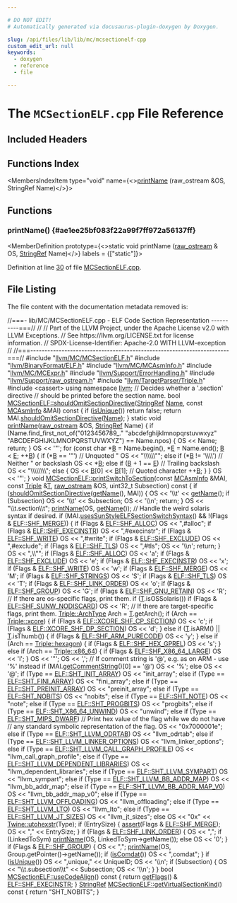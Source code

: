 ```yaml
---

# DO NOT EDIT!
# Automatically generated via docusaurus-plugin-doxygen by Doxygen.

slug: /api/files/lib/lib/mc/mcsectionelf-cpp
custom_edit_url: null
keywords:
  - doxygen
  - reference
  - file

---
```





# The `MCSectionELF.cpp` File Reference

<DoxygenPage pluginConfig={pluginConfig}>



## Included Headers

<IncludesList>
<IncludesListItem
  filePath="llvm/MC/MCSectionELF.h"
  permalink="/docs/api/files/include/include/llvm/include/llvm/mc/mcsectionelf-h"
  isLocal="true" />
<IncludesListItem
  filePath="llvm/BinaryFormat/ELF.h"
  permalink="/docs/api/files/include/include/llvm/include/llvm/binaryformat/elf-h"
  isLocal="true" />
<IncludesListItem
  filePath="llvm/MC/MCAsmInfo.h"
  permalink="/docs/api/files/include/include/llvm/include/llvm/mc/mcasminfo-h"
  isLocal="true" />
<IncludesListItem
  filePath="llvm/MC/MCExpr.h"
  permalink="/docs/api/files/include/include/llvm/include/llvm/mc/mcexpr-h"
  isLocal="true" />
<IncludesListItem
  filePath="llvm/Support/ErrorHandling.h"
  permalink="/docs/api/files/include/include/llvm/include/llvm/support/errorhandling-h"
  isLocal="true" />
<IncludesListItem
  filePath="llvm/Support/raw_ostream.h"
  permalink="/docs/api/files/include/include/llvm/include/llvm/support/raw-ostream-h"
  isLocal="true" />
<IncludesListItem
  filePath="llvm/TargetParser/Triple.h"
  permalink="/docs/api/files/include/include/llvm/include/llvm/targetparser/triple-h"
  isLocal="true" />
<IncludesListItem
  filePath="cassert"
  permalink=""
  isLocal="false" />
</IncludesList>

## Functions Index

<MembersIndex>

<MembersIndexItem
  type="void"
  name={<><a href="#ae1ee25bf083f22a99f7ff972a56137ff">printName</a> (raw&#95;ostream &amp;OS, StringRef Name)</>}>
</MembersIndexItem>

</MembersIndex>


<SectionDefinition>

## Functions

### printName() {#ae1ee25bf083f22a99f7ff972a56137ff}

<MemberDefinition
  prototype={<>static void printName (<a href="/docs/api/classes/llvm/raw-ostream">raw&#95;ostream</a> &amp; OS, <a href="/docs/api/classes/llvm/stringref">StringRef</a> Name)</>}
  labels = {["static"]}>

Definition at line <a href="#l00030">30</a> of file <a href="/docs/api/files/lib/lib/mc/mcsectionelf-cpp">MCSectionELF.cpp</a>.
</MemberDefinition>

</SectionDefinition>

## File Listing

The file content with the documentation metadata removed is:

<ProgramListing>

<Link id="l00001" /><CodeLine lineNumber="1"><Highlight kind="comment">//===- lib/MC/MCSectionELF.cpp - ELF Code Section Representation ----------===//</Highlight><Highlight kind="normal"></Highlight></CodeLine>
<Link id="l00002" /><CodeLine lineNumber="2"><Highlight kind="normal"></Highlight><Highlight kind="comment">//</Highlight><Highlight kind="normal"></Highlight></CodeLine>
<Link id="l00003" /><CodeLine lineNumber="3"><Highlight kind="normal"></Highlight><Highlight kind="comment">// Part of the LLVM Project, under the Apache License v2.0 with LLVM Exceptions.</Highlight><Highlight kind="normal"></Highlight></CodeLine>
<Link id="l00004" /><CodeLine lineNumber="4"><Highlight kind="normal"></Highlight><Highlight kind="comment">// See https://llvm.org/LICENSE.txt for license information.</Highlight><Highlight kind="normal"></Highlight></CodeLine>
<Link id="l00005" /><CodeLine lineNumber="5"><Highlight kind="normal"></Highlight><Highlight kind="comment">// SPDX-License-Identifier: Apache-2.0 WITH LLVM-exception</Highlight><Highlight kind="normal"></Highlight></CodeLine>
<Link id="l00006" /><CodeLine lineNumber="6"><Highlight kind="normal"></Highlight><Highlight kind="comment">//</Highlight><Highlight kind="normal"></Highlight></CodeLine>
<Link id="l00007" /><CodeLine lineNumber="7"><Highlight kind="normal"></Highlight><Highlight kind="comment">//===----------------------------------------------------------------------===//</Highlight><Highlight kind="normal"></Highlight></CodeLine>
<Link id="l00008" /><CodeLine lineNumber="8"><Highlight kind="normal"></Highlight></CodeLine>
<Link id="l00009" /><CodeLine lineNumber="9"><Highlight kind="normal"></Highlight><Highlight kind="preprocessor">#include &quot;<a href="/docs/api/files/include/include/llvm/include/llvm/mc/mcsectionelf-h">llvm/MC/MCSectionELF.h</a>&quot;</Highlight><Highlight kind="normal"></Highlight></CodeLine>
<Link id="l00010" /><CodeLine lineNumber="10"><Highlight kind="normal"></Highlight><Highlight kind="preprocessor">#include &quot;<a href="/docs/api/files/include/include/llvm/include/llvm/binaryformat/elf-h">llvm/BinaryFormat/ELF.h</a>&quot;</Highlight><Highlight kind="normal"></Highlight></CodeLine>
<Link id="l00011" /><CodeLine lineNumber="11"><Highlight kind="normal"></Highlight><Highlight kind="preprocessor">#include &quot;<a href="/docs/api/files/include/include/llvm/include/llvm/mc/mcasminfo-h">llvm/MC/MCAsmInfo.h</a>&quot;</Highlight><Highlight kind="normal"></Highlight></CodeLine>
<Link id="l00012" /><CodeLine lineNumber="12"><Highlight kind="normal"></Highlight><Highlight kind="preprocessor">#include &quot;<a href="/docs/api/files/include/include/llvm/include/llvm/mc/mcexpr-h">llvm/MC/MCExpr.h</a>&quot;</Highlight><Highlight kind="normal"></Highlight></CodeLine>
<Link id="l00013" /><CodeLine lineNumber="13"><Highlight kind="normal"></Highlight><Highlight kind="preprocessor">#include &quot;<a href="/docs/api/files/include/include/llvm/include/llvm/support/errorhandling-h">llvm/Support/ErrorHandling.h</a>&quot;</Highlight><Highlight kind="normal"></Highlight></CodeLine>
<Link id="l00014" /><CodeLine lineNumber="14"><Highlight kind="normal"></Highlight><Highlight kind="preprocessor">#include &quot;<a href="/docs/api/files/include/include/llvm/include/llvm/support/raw-ostream-h">llvm/Support/raw&#95;ostream.h</a>&quot;</Highlight><Highlight kind="normal"></Highlight></CodeLine>
<Link id="l00015" /><CodeLine lineNumber="15"><Highlight kind="normal"></Highlight><Highlight kind="preprocessor">#include &quot;<a href="/docs/api/files/include/include/llvm/include/llvm/targetparser/triple-h">llvm/TargetParser/Triple.h</a>&quot;</Highlight><Highlight kind="normal"></Highlight></CodeLine>
<Link id="l00016" /><CodeLine lineNumber="16"><Highlight kind="normal"></Highlight><Highlight kind="preprocessor">#include &lt;cassert&gt;</Highlight><Highlight kind="normal"></Highlight></CodeLine>
<Link id="l00017" /><CodeLine lineNumber="17"><Highlight kind="normal"></Highlight></CodeLine>
<Link id="l00018" /><CodeLine lineNumber="18"><Highlight kind="normal"></Highlight><Highlight kind="keyword">using namespace </Highlight><Highlight kind="normal"><a href="/docs/api/namespaces/llvm">llvm</a>;</Highlight></CodeLine>
<Link id="l00019" /><CodeLine lineNumber="19"><Highlight kind="normal"></Highlight></CodeLine>
<Link id="l00020" /><CodeLine lineNumber="20"><Highlight kind="normal"></Highlight><Highlight kind="comment">// Decides whether a &#39;.section&#39; directive</Highlight><Highlight kind="normal"></Highlight></CodeLine>
<Link id="l00021" /><CodeLine lineNumber="21"><Highlight kind="normal"></Highlight><Highlight kind="comment">// should be printed before the section name.</Highlight><Highlight kind="normal"></Highlight></CodeLine>
<Link id="l00022" /><CodeLine lineNumber="22" lineLink="/docs/api/classes/llvm/mcsectionelf/#a9e5a8a215bc7442846547c057b29842d"><Highlight kind="normal"></Highlight><Highlight kind="keywordtype">bool</Highlight><Highlight kind="normal"> <a href="/docs/api/classes/llvm/mcsectionelf/#a9e5a8a215bc7442846547c057b29842d">MCSectionELF::shouldOmitSectionDirective</a>(<a href="/docs/api/classes/llvm/stringref">StringRef</a> <a href="/docs/api/classes/llvm/mcsection/#a93cf15fffef6e58ff9e85810de335dfe">Name</a>,</Highlight></CodeLine>
<Link id="l00023" /><CodeLine lineNumber="23"><Highlight kind="normal">                                              </Highlight><Highlight kind="keyword">const</Highlight><Highlight kind="normal"> <a href="/docs/api/classes/llvm/mcasminfo">MCAsmInfo</a> &amp;MAI)</Highlight><Highlight kind="keyword"> const </Highlight><Highlight kind="normal">&#123;</Highlight></CodeLine>
<Link id="l00024" /><CodeLine lineNumber="24"><Highlight kind="normal">  </Highlight><Highlight kind="keywordflow">if</Highlight><Highlight kind="normal"> (<a href="/docs/api/classes/llvm/mcsectionelf/#aaf9d85a7591f8b80f0f5e00470504d5c">isUnique</a>())</Highlight></CodeLine>
<Link id="l00025" /><CodeLine lineNumber="25"><Highlight kind="normal">    </Highlight><Highlight kind="keywordflow">return</Highlight><Highlight kind="normal"> </Highlight><Highlight kind="keyword">false</Highlight><Highlight kind="normal">;</Highlight></CodeLine>
<Link id="l00026" /><CodeLine lineNumber="26"><Highlight kind="normal"></Highlight></CodeLine>
<Link id="l00027" /><CodeLine lineNumber="27"><Highlight kind="normal">  </Highlight><Highlight kind="keywordflow">return</Highlight><Highlight kind="normal"> MAI.<a href="/docs/api/classes/llvm/mcasminfo/#aac7daa6624215575aaf2642545bfd9bf">shouldOmitSectionDirective</a>(<a href="/docs/api/classes/llvm/mcsection/#a93cf15fffef6e58ff9e85810de335dfe">Name</a>);</Highlight></CodeLine>
<Link id="l00028" /><CodeLine lineNumber="28"><Highlight kind="normal">&#125;</Highlight></CodeLine>
<Link id="l00029" /><CodeLine lineNumber="29"><Highlight kind="normal"></Highlight></CodeLine>
<Link id="l00030" /><CodeLine lineNumber="30" lineLink="#ae1ee25bf083f22a99f7ff972a56137ff"><Highlight kind="normal"></Highlight><Highlight kind="keyword">static</Highlight><Highlight kind="normal"> </Highlight><Highlight kind="keywordtype">void</Highlight><Highlight kind="normal"> <a href="#ae1ee25bf083f22a99f7ff972a56137ff">printName</a>(<a href="/docs/api/classes/llvm/raw-ostream">raw&#95;ostream</a> &amp;OS, <a href="/docs/api/classes/llvm/stringref">StringRef</a> Name) &#123;</Highlight></CodeLine>
<Link id="l00031" /><CodeLine lineNumber="31"><Highlight kind="normal">  </Highlight><Highlight kind="keywordflow">if</Highlight><Highlight kind="normal"> (Name.find&#95;first&#95;not&#95;of(</Highlight><Highlight kind="stringliteral">&quot;0123456789&#95;.&quot;</Highlight><Highlight kind="normal"></Highlight></CodeLine>
<Link id="l00032" /><CodeLine lineNumber="32"><Highlight kind="normal">                             </Highlight><Highlight kind="stringliteral">&quot;abcdefghijklmnopqrstuvwxyz&quot;</Highlight><Highlight kind="normal"></Highlight></CodeLine>
<Link id="l00033" /><CodeLine lineNumber="33"><Highlight kind="normal">                             </Highlight><Highlight kind="stringliteral">&quot;ABCDEFGHIJKLMNOPQRSTUVWXYZ&quot;</Highlight><Highlight kind="normal">) == Name.npos) &#123;</Highlight></CodeLine>
<Link id="l00034" /><CodeLine lineNumber="34"><Highlight kind="normal">    OS &lt;&lt; Name;</Highlight></CodeLine>
<Link id="l00035" /><CodeLine lineNumber="35"><Highlight kind="normal">    </Highlight><Highlight kind="keywordflow">return</Highlight><Highlight kind="normal">;</Highlight></CodeLine>
<Link id="l00036" /><CodeLine lineNumber="36"><Highlight kind="normal">  &#125;</Highlight></CodeLine>
<Link id="l00037" /><CodeLine lineNumber="37"><Highlight kind="normal">  OS &lt;&lt; </Highlight><Highlight kind="charliteral">&#39;&quot;&#39;</Highlight><Highlight kind="normal">;</Highlight></CodeLine>
<Link id="l00038" /><CodeLine lineNumber="38"><Highlight kind="normal">  </Highlight><Highlight kind="keywordflow">for</Highlight><Highlight kind="normal"> (</Highlight><Highlight kind="keyword">const</Highlight><Highlight kind="normal"> </Highlight><Highlight kind="keywordtype">char</Highlight><Highlight kind="normal"> &#42;<a href="/docs/api/files/lib/lib/ir/builtingcs-cpp/#ae76959fe811ba090de4cba69ac00f1da">B</a> = Name.begin(), &#42;<a href="/docs/api/files/lib/lib/ir/builtingcs-cpp/#abb2b3a60ccc38a28239e19a1646e0c8a">E</a> = Name.end(); <a href="/docs/api/files/lib/lib/ir/builtingcs-cpp/#ae76959fe811ba090de4cba69ac00f1da">B</a> &lt; <a href="/docs/api/files/lib/lib/ir/builtingcs-cpp/#abb2b3a60ccc38a28239e19a1646e0c8a">E</a>; ++<a href="/docs/api/files/lib/lib/ir/builtingcs-cpp/#ae76959fe811ba090de4cba69ac00f1da">B</a>) &#123;</Highlight></CodeLine>
<Link id="l00039" /><CodeLine lineNumber="39"><Highlight kind="normal">    </Highlight><Highlight kind="keywordflow">if</Highlight><Highlight kind="normal"> (&#42;<a href="/docs/api/files/lib/lib/ir/builtingcs-cpp/#ae76959fe811ba090de4cba69ac00f1da">B</a> == </Highlight><Highlight kind="charliteral">&#39;&quot;&#39;</Highlight><Highlight kind="normal">) </Highlight><Highlight kind="comment">// Unquoted &quot;</Highlight><Highlight kind="normal"></Highlight></CodeLine>
<Link id="l00040" /><CodeLine lineNumber="40"><Highlight kind="normal">      OS &lt;&lt; </Highlight><Highlight kind="stringliteral">&quot;\\\\\\&quot;&quot;</Highlight><Highlight kind="normal">;</Highlight></CodeLine>
<Link id="l00041" /><CodeLine lineNumber="41"><Highlight kind="normal">    </Highlight><Highlight kind="keywordflow">else</Highlight><Highlight kind="normal"> </Highlight><Highlight kind="keywordflow">if</Highlight><Highlight kind="normal"> (&#42;<a href="/docs/api/files/lib/lib/ir/builtingcs-cpp/#ae76959fe811ba090de4cba69ac00f1da">B</a> != </Highlight><Highlight kind="charliteral">&#39;\\\\&#39;</Highlight><Highlight kind="normal">) </Highlight><Highlight kind="comment">// Neither &quot; or backslash</Highlight><Highlight kind="normal"></Highlight></CodeLine>
<Link id="l00042" /><CodeLine lineNumber="42"><Highlight kind="normal">      OS &lt;&lt; &#42;<a href="/docs/api/files/lib/lib/ir/builtingcs-cpp/#ae76959fe811ba090de4cba69ac00f1da">B</a>;</Highlight></CodeLine>
<Link id="l00043" /><CodeLine lineNumber="43"><Highlight kind="normal">    </Highlight><Highlight kind="keywordflow">else</Highlight><Highlight kind="normal"> </Highlight><Highlight kind="keywordflow">if</Highlight><Highlight kind="normal"> (<a href="/docs/api/files/lib/lib/ir/builtingcs-cpp/#ae76959fe811ba090de4cba69ac00f1da">B</a> + 1 == <a href="/docs/api/files/lib/lib/ir/builtingcs-cpp/#abb2b3a60ccc38a28239e19a1646e0c8a">E</a>) </Highlight><Highlight kind="comment">// Trailing backslash</Highlight><Highlight kind="normal"></Highlight></CodeLine>
<Link id="l00044" /><CodeLine lineNumber="44"><Highlight kind="normal">      OS &lt;&lt; </Highlight><Highlight kind="stringliteral">&quot;\\\\\\\\&quot;</Highlight><Highlight kind="normal">;</Highlight></CodeLine>
<Link id="l00045" /><CodeLine lineNumber="45"><Highlight kind="normal">    </Highlight><Highlight kind="keywordflow">else</Highlight><Highlight kind="normal"> &#123;</Highlight></CodeLine>
<Link id="l00046" /><CodeLine lineNumber="46"><Highlight kind="normal">      OS &lt;&lt; <a href="/docs/api/files/lib/lib/ir/builtingcs-cpp/#ae76959fe811ba090de4cba69ac00f1da">B</a>&#91;0&#93; &lt;&lt; <a href="/docs/api/files/lib/lib/ir/builtingcs-cpp/#ae76959fe811ba090de4cba69ac00f1da">B</a>&#91;1&#93;; </Highlight><Highlight kind="comment">// Quoted character</Highlight><Highlight kind="normal"></Highlight></CodeLine>
<Link id="l00047" /><CodeLine lineNumber="47"><Highlight kind="normal">      ++<a href="/docs/api/files/lib/lib/ir/builtingcs-cpp/#ae76959fe811ba090de4cba69ac00f1da">B</a>;</Highlight></CodeLine>
<Link id="l00048" /><CodeLine lineNumber="48"><Highlight kind="normal">    &#125;</Highlight></CodeLine>
<Link id="l00049" /><CodeLine lineNumber="49"><Highlight kind="normal">  &#125;</Highlight></CodeLine>
<Link id="l00050" /><CodeLine lineNumber="50"><Highlight kind="normal">  OS &lt;&lt; </Highlight><Highlight kind="charliteral">&#39;&quot;&#39;</Highlight><Highlight kind="normal">;</Highlight></CodeLine>
<Link id="l00051" /><CodeLine lineNumber="51"><Highlight kind="normal">&#125;</Highlight></CodeLine>
<Link id="l00052" /><CodeLine lineNumber="52"><Highlight kind="normal"></Highlight></CodeLine>
<Link id="l00053" /><CodeLine lineNumber="53" lineLink="/docs/api/classes/llvm/mcsectionelf/#a23f075e7a28f48f0f37a416bda54c16a"><Highlight kind="normal"></Highlight><Highlight kind="keywordtype">void</Highlight><Highlight kind="normal"> <a href="/docs/api/classes/llvm/mcsectionelf/#a23f075e7a28f48f0f37a416bda54c16a">MCSectionELF::printSwitchToSection</a>(</Highlight><Highlight kind="keyword">const</Highlight><Highlight kind="normal"> <a href="/docs/api/classes/llvm/mcasminfo">MCAsmInfo</a> &amp;MAI, </Highlight><Highlight kind="keyword">const</Highlight><Highlight kind="normal"> <a href="/docs/api/classes/llvm/triple">Triple</a> &amp;<a href="/docs/api/files/lib/lib/target/lib/target/mips/mips16isellowering-cpp/#a0acb682b8260ab1c60b918599864e2e5">T</a>,</Highlight></CodeLine>
<Link id="l00054" /><CodeLine lineNumber="54"><Highlight kind="normal">                                        <a href="/docs/api/classes/llvm/raw-ostream">raw&#95;ostream</a> &amp;OS,</Highlight></CodeLine>
<Link id="l00055" /><CodeLine lineNumber="55"><Highlight kind="normal">                                        uint32&#95;t Subsection)</Highlight><Highlight kind="keyword"> const </Highlight><Highlight kind="normal">&#123;</Highlight></CodeLine>
<Link id="l00056" /><CodeLine lineNumber="56"><Highlight kind="normal">  </Highlight><Highlight kind="keywordflow">if</Highlight><Highlight kind="normal"> (<a href="/docs/api/classes/llvm/mcsectionelf/#a9e5a8a215bc7442846547c057b29842d">shouldOmitSectionDirective</a>(<a href="/docs/api/classes/llvm/mcsection/#aac4366cca0c8d3cd472a02a71f4aa34c">getName</a>(), MAI)) &#123;</Highlight></CodeLine>
<Link id="l00057" /><CodeLine lineNumber="57"><Highlight kind="normal">    OS &lt;&lt; </Highlight><Highlight kind="charliteral">&#39;\\t&#39;</Highlight><Highlight kind="normal"> &lt;&lt; <a href="/docs/api/classes/llvm/mcsection/#aac4366cca0c8d3cd472a02a71f4aa34c">getName</a>();</Highlight></CodeLine>
<Link id="l00058" /><CodeLine lineNumber="58"><Highlight kind="normal">    </Highlight><Highlight kind="keywordflow">if</Highlight><Highlight kind="normal"> (Subsection)</Highlight></CodeLine>
<Link id="l00059" /><CodeLine lineNumber="59"><Highlight kind="normal">      OS &lt;&lt; </Highlight><Highlight kind="charliteral">&#39;\\t&#39;</Highlight><Highlight kind="normal"> &lt;&lt; Subsection;</Highlight></CodeLine>
<Link id="l00060" /><CodeLine lineNumber="60"><Highlight kind="normal">    OS &lt;&lt; </Highlight><Highlight kind="charliteral">&#39;\\n&#39;</Highlight><Highlight kind="normal">;</Highlight></CodeLine>
<Link id="l00061" /><CodeLine lineNumber="61"><Highlight kind="normal">    </Highlight><Highlight kind="keywordflow">return</Highlight><Highlight kind="normal">;</Highlight></CodeLine>
<Link id="l00062" /><CodeLine lineNumber="62"><Highlight kind="normal">  &#125;</Highlight></CodeLine>
<Link id="l00063" /><CodeLine lineNumber="63"><Highlight kind="normal"></Highlight></CodeLine>
<Link id="l00064" /><CodeLine lineNumber="64"><Highlight kind="normal">  OS &lt;&lt; </Highlight><Highlight kind="stringliteral">&quot;\\t.section\\t&quot;</Highlight><Highlight kind="normal">;</Highlight></CodeLine>
<Link id="l00065" /><CodeLine lineNumber="65"><Highlight kind="normal">  <a href="#ae1ee25bf083f22a99f7ff972a56137ff">printName</a>(OS, <a href="/docs/api/classes/llvm/mcsection/#aac4366cca0c8d3cd472a02a71f4aa34c">getName</a>());</Highlight></CodeLine>
<Link id="l00066" /><CodeLine lineNumber="66"><Highlight kind="normal"></Highlight></CodeLine>
<Link id="l00067" /><CodeLine lineNumber="67"><Highlight kind="normal">  </Highlight><Highlight kind="comment">// Handle the weird solaris syntax if desired.</Highlight><Highlight kind="normal"></Highlight></CodeLine>
<Link id="l00068" /><CodeLine lineNumber="68"><Highlight kind="normal">  </Highlight><Highlight kind="keywordflow">if</Highlight><Highlight kind="normal"> (MAI.<a href="/docs/api/classes/llvm/mcasminfo/#a2847699482477997f722690a95cf8358">usesSunStyleELFSectionSwitchSyntax</a>() &amp;&amp;</Highlight></CodeLine>
<Link id="l00069" /><CodeLine lineNumber="69"><Highlight kind="normal">      !(Flags &amp; <a href="/docs/api/namespaces/llvm/elf/#a5def04786ab543821414e3d5f609e015a0e54850eb2f8e74ae549f6dd70926723">ELF::SHF&#95;MERGE</a>)) &#123;</Highlight></CodeLine>
<Link id="l00070" /><CodeLine lineNumber="70"><Highlight kind="normal">    </Highlight><Highlight kind="keywordflow">if</Highlight><Highlight kind="normal"> (Flags &amp; <a href="/docs/api/namespaces/llvm/elf/#a5def04786ab543821414e3d5f609e015a5da6bc7c194a345891a15fa856f0ec7c">ELF::SHF&#95;ALLOC</a>)</Highlight></CodeLine>
<Link id="l00071" /><CodeLine lineNumber="71"><Highlight kind="normal">      OS &lt;&lt; </Highlight><Highlight kind="stringliteral">&quot;,#alloc&quot;</Highlight><Highlight kind="normal">;</Highlight></CodeLine>
<Link id="l00072" /><CodeLine lineNumber="72"><Highlight kind="normal">    </Highlight><Highlight kind="keywordflow">if</Highlight><Highlight kind="normal"> (Flags &amp; <a href="/docs/api/namespaces/llvm/elf/#a5def04786ab543821414e3d5f609e015affae0e6af56cc351c85d9c208e27af02">ELF::SHF&#95;EXECINSTR</a>)</Highlight></CodeLine>
<Link id="l00073" /><CodeLine lineNumber="73"><Highlight kind="normal">      OS &lt;&lt; </Highlight><Highlight kind="stringliteral">&quot;,#execinstr&quot;</Highlight><Highlight kind="normal">;</Highlight></CodeLine>
<Link id="l00074" /><CodeLine lineNumber="74"><Highlight kind="normal">    </Highlight><Highlight kind="keywordflow">if</Highlight><Highlight kind="normal"> (Flags &amp; <a href="/docs/api/namespaces/llvm/elf/#a5def04786ab543821414e3d5f609e015ae4bcae1b3b4fa53eba0886cbd799f0a8">ELF::SHF&#95;WRITE</a>)</Highlight></CodeLine>
<Link id="l00075" /><CodeLine lineNumber="75"><Highlight kind="normal">      OS &lt;&lt; </Highlight><Highlight kind="stringliteral">&quot;,#write&quot;</Highlight><Highlight kind="normal">;</Highlight></CodeLine>
<Link id="l00076" /><CodeLine lineNumber="76"><Highlight kind="normal">    </Highlight><Highlight kind="keywordflow">if</Highlight><Highlight kind="normal"> (Flags &amp; <a href="/docs/api/namespaces/llvm/elf/#a5def04786ab543821414e3d5f609e015a4ed5db5129e0b0fe70bf59b691698a72">ELF::SHF&#95;EXCLUDE</a>)</Highlight></CodeLine>
<Link id="l00077" /><CodeLine lineNumber="77"><Highlight kind="normal">      OS &lt;&lt; </Highlight><Highlight kind="stringliteral">&quot;,#exclude&quot;</Highlight><Highlight kind="normal">;</Highlight></CodeLine>
<Link id="l00078" /><CodeLine lineNumber="78"><Highlight kind="normal">    </Highlight><Highlight kind="keywordflow">if</Highlight><Highlight kind="normal"> (Flags &amp; <a href="/docs/api/namespaces/llvm/elf/#a5def04786ab543821414e3d5f609e015af09f8799cc15fd856ff2284c7519d6d8">ELF::SHF&#95;TLS</a>)</Highlight></CodeLine>
<Link id="l00079" /><CodeLine lineNumber="79"><Highlight kind="normal">      OS &lt;&lt; </Highlight><Highlight kind="stringliteral">&quot;,#tls&quot;</Highlight><Highlight kind="normal">;</Highlight></CodeLine>
<Link id="l00080" /><CodeLine lineNumber="80"><Highlight kind="normal">    OS &lt;&lt; </Highlight><Highlight kind="charliteral">&#39;\\n&#39;</Highlight><Highlight kind="normal">;</Highlight></CodeLine>
<Link id="l00081" /><CodeLine lineNumber="81"><Highlight kind="normal">    </Highlight><Highlight kind="keywordflow">return</Highlight><Highlight kind="normal">;</Highlight></CodeLine>
<Link id="l00082" /><CodeLine lineNumber="82"><Highlight kind="normal">  &#125;</Highlight></CodeLine>
<Link id="l00083" /><CodeLine lineNumber="83"><Highlight kind="normal"></Highlight></CodeLine>
<Link id="l00084" /><CodeLine lineNumber="84"><Highlight kind="normal">  OS &lt;&lt; </Highlight><Highlight kind="stringliteral">&quot;,\\&quot;&quot;</Highlight><Highlight kind="normal">;</Highlight></CodeLine>
<Link id="l00085" /><CodeLine lineNumber="85"><Highlight kind="normal">  </Highlight><Highlight kind="keywordflow">if</Highlight><Highlight kind="normal"> (Flags &amp; <a href="/docs/api/namespaces/llvm/elf/#a5def04786ab543821414e3d5f609e015a5da6bc7c194a345891a15fa856f0ec7c">ELF::SHF&#95;ALLOC</a>)</Highlight></CodeLine>
<Link id="l00086" /><CodeLine lineNumber="86"><Highlight kind="normal">    OS &lt;&lt; </Highlight><Highlight kind="charliteral">&#39;a&#39;</Highlight><Highlight kind="normal">;</Highlight></CodeLine>
<Link id="l00087" /><CodeLine lineNumber="87"><Highlight kind="normal">  </Highlight><Highlight kind="keywordflow">if</Highlight><Highlight kind="normal"> (Flags &amp; <a href="/docs/api/namespaces/llvm/elf/#a5def04786ab543821414e3d5f609e015a4ed5db5129e0b0fe70bf59b691698a72">ELF::SHF&#95;EXCLUDE</a>)</Highlight></CodeLine>
<Link id="l00088" /><CodeLine lineNumber="88"><Highlight kind="normal">    OS &lt;&lt; </Highlight><Highlight kind="charliteral">&#39;e&#39;</Highlight><Highlight kind="normal">;</Highlight></CodeLine>
<Link id="l00089" /><CodeLine lineNumber="89"><Highlight kind="normal">  </Highlight><Highlight kind="keywordflow">if</Highlight><Highlight kind="normal"> (Flags &amp; <a href="/docs/api/namespaces/llvm/elf/#a5def04786ab543821414e3d5f609e015affae0e6af56cc351c85d9c208e27af02">ELF::SHF&#95;EXECINSTR</a>)</Highlight></CodeLine>
<Link id="l00090" /><CodeLine lineNumber="90"><Highlight kind="normal">    OS &lt;&lt; </Highlight><Highlight kind="charliteral">&#39;x&#39;</Highlight><Highlight kind="normal">;</Highlight></CodeLine>
<Link id="l00091" /><CodeLine lineNumber="91"><Highlight kind="normal">  </Highlight><Highlight kind="keywordflow">if</Highlight><Highlight kind="normal"> (Flags &amp; <a href="/docs/api/namespaces/llvm/elf/#a5def04786ab543821414e3d5f609e015ae4bcae1b3b4fa53eba0886cbd799f0a8">ELF::SHF&#95;WRITE</a>)</Highlight></CodeLine>
<Link id="l00092" /><CodeLine lineNumber="92"><Highlight kind="normal">    OS &lt;&lt; </Highlight><Highlight kind="charliteral">&#39;w&#39;</Highlight><Highlight kind="normal">;</Highlight></CodeLine>
<Link id="l00093" /><CodeLine lineNumber="93"><Highlight kind="normal">  </Highlight><Highlight kind="keywordflow">if</Highlight><Highlight kind="normal"> (Flags &amp; <a href="/docs/api/namespaces/llvm/elf/#a5def04786ab543821414e3d5f609e015a0e54850eb2f8e74ae549f6dd70926723">ELF::SHF&#95;MERGE</a>)</Highlight></CodeLine>
<Link id="l00094" /><CodeLine lineNumber="94"><Highlight kind="normal">    OS &lt;&lt; </Highlight><Highlight kind="charliteral">&#39;M&#39;</Highlight><Highlight kind="normal">;</Highlight></CodeLine>
<Link id="l00095" /><CodeLine lineNumber="95"><Highlight kind="normal">  </Highlight><Highlight kind="keywordflow">if</Highlight><Highlight kind="normal"> (Flags &amp; <a href="/docs/api/namespaces/llvm/elf/#a5def04786ab543821414e3d5f609e015a1997ac83cc5cdf3e9ccc1e2de7bb8d45">ELF::SHF&#95;STRINGS</a>)</Highlight></CodeLine>
<Link id="l00096" /><CodeLine lineNumber="96"><Highlight kind="normal">    OS &lt;&lt; </Highlight><Highlight kind="charliteral">&#39;S&#39;</Highlight><Highlight kind="normal">;</Highlight></CodeLine>
<Link id="l00097" /><CodeLine lineNumber="97"><Highlight kind="normal">  </Highlight><Highlight kind="keywordflow">if</Highlight><Highlight kind="normal"> (Flags &amp; <a href="/docs/api/namespaces/llvm/elf/#a5def04786ab543821414e3d5f609e015af09f8799cc15fd856ff2284c7519d6d8">ELF::SHF&#95;TLS</a>)</Highlight></CodeLine>
<Link id="l00098" /><CodeLine lineNumber="98"><Highlight kind="normal">    OS &lt;&lt; </Highlight><Highlight kind="charliteral">&#39;T&#39;</Highlight><Highlight kind="normal">;</Highlight></CodeLine>
<Link id="l00099" /><CodeLine lineNumber="99"><Highlight kind="normal">  </Highlight><Highlight kind="keywordflow">if</Highlight><Highlight kind="normal"> (Flags &amp; <a href="/docs/api/namespaces/llvm/elf/#a5def04786ab543821414e3d5f609e015a9284ee71917fdddaa2eeaba1bfe17e2b">ELF::SHF&#95;LINK&#95;ORDER</a>)</Highlight></CodeLine>
<Link id="l00100" /><CodeLine lineNumber="100"><Highlight kind="normal">    OS &lt;&lt; </Highlight><Highlight kind="charliteral">&#39;o&#39;</Highlight><Highlight kind="normal">;</Highlight></CodeLine>
<Link id="l00101" /><CodeLine lineNumber="101"><Highlight kind="normal">  </Highlight><Highlight kind="keywordflow">if</Highlight><Highlight kind="normal"> (Flags &amp; <a href="/docs/api/namespaces/llvm/elf/#a5def04786ab543821414e3d5f609e015aa4128c7283d8e6e763e8810a91c2dc1e">ELF::SHF&#95;GROUP</a>)</Highlight></CodeLine>
<Link id="l00102" /><CodeLine lineNumber="102"><Highlight kind="normal">    OS &lt;&lt; </Highlight><Highlight kind="charliteral">&#39;G&#39;</Highlight><Highlight kind="normal">;</Highlight></CodeLine>
<Link id="l00103" /><CodeLine lineNumber="103"><Highlight kind="normal">  </Highlight><Highlight kind="keywordflow">if</Highlight><Highlight kind="normal"> (Flags &amp; <a href="/docs/api/namespaces/llvm/elf/#a5def04786ab543821414e3d5f609e015ad0920ec9832b008457b48ba85712a111">ELF::SHF&#95;GNU&#95;RETAIN</a>)</Highlight></CodeLine>
<Link id="l00104" /><CodeLine lineNumber="104"><Highlight kind="normal">    OS &lt;&lt; </Highlight><Highlight kind="charliteral">&#39;R&#39;</Highlight><Highlight kind="normal">;</Highlight></CodeLine>
<Link id="l00105" /><CodeLine lineNumber="105"><Highlight kind="normal"></Highlight></CodeLine>
<Link id="l00106" /><CodeLine lineNumber="106"><Highlight kind="normal">  </Highlight><Highlight kind="comment">// If there are os-specific flags, print them.</Highlight><Highlight kind="normal"></Highlight></CodeLine>
<Link id="l00107" /><CodeLine lineNumber="107"><Highlight kind="normal">  </Highlight><Highlight kind="keywordflow">if</Highlight><Highlight kind="normal"> (<a href="/docs/api/files/lib/lib/target/lib/target/mips/mips16isellowering-cpp/#a0acb682b8260ab1c60b918599864e2e5">T</a>.isOSSolaris())</Highlight></CodeLine>
<Link id="l00108" /><CodeLine lineNumber="108"><Highlight kind="normal">    </Highlight><Highlight kind="keywordflow">if</Highlight><Highlight kind="normal"> (Flags &amp; <a href="/docs/api/namespaces/llvm/elf/#a5def04786ab543821414e3d5f609e015aa92c276373fb0485e9930f76e69fe4cb">ELF::SHF&#95;SUNW&#95;NODISCARD</a>)</Highlight></CodeLine>
<Link id="l00109" /><CodeLine lineNumber="109"><Highlight kind="normal">      OS &lt;&lt; </Highlight><Highlight kind="charliteral">&#39;R&#39;</Highlight><Highlight kind="normal">;</Highlight></CodeLine>
<Link id="l00110" /><CodeLine lineNumber="110"><Highlight kind="normal"></Highlight></CodeLine>
<Link id="l00111" /><CodeLine lineNumber="111"><Highlight kind="normal">  </Highlight><Highlight kind="comment">// If there are target-specific flags, print them.</Highlight><Highlight kind="normal"></Highlight></CodeLine>
<Link id="l00112" /><CodeLine lineNumber="112"><Highlight kind="normal">  <a href="/docs/api/classes/llvm/triple/#a547abd13f7a3c063aa72c8192a868154">Triple::ArchType</a> Arch = <a href="/docs/api/files/lib/lib/target/lib/target/mips/mips16isellowering-cpp/#a0acb682b8260ab1c60b918599864e2e5">T</a>.getArch();</Highlight></CodeLine>
<Link id="l00113" /><CodeLine lineNumber="113"><Highlight kind="normal">  </Highlight><Highlight kind="keywordflow">if</Highlight><Highlight kind="normal"> (Arch == <a href="/docs/api/classes/llvm/triple/#a547abd13f7a3c063aa72c8192a868154a1e3f00d3a8c8c59f0f95fd80f1d3ba53">Triple::xcore</a>) &#123;</Highlight></CodeLine>
<Link id="l00114" /><CodeLine lineNumber="114"><Highlight kind="normal">    </Highlight><Highlight kind="keywordflow">if</Highlight><Highlight kind="normal"> (Flags &amp; <a href="/docs/api/namespaces/llvm/elf/#a5def04786ab543821414e3d5f609e015a4ab836558404032ae5aff6eb0f2dcc37">ELF::XCORE&#95;SHF&#95;CP&#95;SECTION</a>)</Highlight></CodeLine>
<Link id="l00115" /><CodeLine lineNumber="115"><Highlight kind="normal">      OS &lt;&lt; </Highlight><Highlight kind="charliteral">&#39;c&#39;</Highlight><Highlight kind="normal">;</Highlight></CodeLine>
<Link id="l00116" /><CodeLine lineNumber="116"><Highlight kind="normal">    </Highlight><Highlight kind="keywordflow">if</Highlight><Highlight kind="normal"> (Flags &amp; <a href="/docs/api/namespaces/llvm/elf/#a5def04786ab543821414e3d5f609e015a01f370565620641139690a6b8767fd5c">ELF::XCORE&#95;SHF&#95;DP&#95;SECTION</a>)</Highlight></CodeLine>
<Link id="l00117" /><CodeLine lineNumber="117"><Highlight kind="normal">      OS &lt;&lt; </Highlight><Highlight kind="charliteral">&#39;d&#39;</Highlight><Highlight kind="normal">;</Highlight></CodeLine>
<Link id="l00118" /><CodeLine lineNumber="118"><Highlight kind="normal">  &#125; </Highlight><Highlight kind="keywordflow">else</Highlight><Highlight kind="normal"> </Highlight><Highlight kind="keywordflow">if</Highlight><Highlight kind="normal"> (<a href="/docs/api/files/lib/lib/target/lib/target/mips/mips16isellowering-cpp/#a0acb682b8260ab1c60b918599864e2e5">T</a>.isARM() || <a href="/docs/api/files/lib/lib/target/lib/target/mips/mips16isellowering-cpp/#a0acb682b8260ab1c60b918599864e2e5">T</a>.isThumb()) &#123;</Highlight></CodeLine>
<Link id="l00119" /><CodeLine lineNumber="119"><Highlight kind="normal">    </Highlight><Highlight kind="keywordflow">if</Highlight><Highlight kind="normal"> (Flags &amp; <a href="/docs/api/namespaces/llvm/elf/#a5def04786ab543821414e3d5f609e015af7f7df9a78253e9e24438eb30861bc23">ELF::SHF&#95;ARM&#95;PURECODE</a>)</Highlight></CodeLine>
<Link id="l00120" /><CodeLine lineNumber="120"><Highlight kind="normal">      OS &lt;&lt; </Highlight><Highlight kind="charliteral">&#39;y&#39;</Highlight><Highlight kind="normal">;</Highlight></CodeLine>
<Link id="l00121" /><CodeLine lineNumber="121"><Highlight kind="normal">  &#125; </Highlight><Highlight kind="keywordflow">else</Highlight><Highlight kind="normal"> </Highlight><Highlight kind="keywordflow">if</Highlight><Highlight kind="normal"> (Arch == <a href="/docs/api/classes/llvm/triple/#a547abd13f7a3c063aa72c8192a868154a5770b66a2436004885ac116a8ac357d5">Triple::hexagon</a>) &#123;</Highlight></CodeLine>
<Link id="l00122" /><CodeLine lineNumber="122"><Highlight kind="normal">    </Highlight><Highlight kind="keywordflow">if</Highlight><Highlight kind="normal"> (Flags &amp; <a href="/docs/api/namespaces/llvm/elf/#a5def04786ab543821414e3d5f609e015aa0adc912186838397dcb92d540718bd5">ELF::SHF&#95;HEX&#95;GPREL</a>)</Highlight></CodeLine>
<Link id="l00123" /><CodeLine lineNumber="123"><Highlight kind="normal">      OS &lt;&lt; </Highlight><Highlight kind="charliteral">&#39;s&#39;</Highlight><Highlight kind="normal">;</Highlight></CodeLine>
<Link id="l00124" /><CodeLine lineNumber="124"><Highlight kind="normal">  &#125; </Highlight><Highlight kind="keywordflow">else</Highlight><Highlight kind="normal"> </Highlight><Highlight kind="keywordflow">if</Highlight><Highlight kind="normal"> (Arch == <a href="/docs/api/classes/llvm/triple/#a547abd13f7a3c063aa72c8192a868154a13d8ce5e71051718a537277c6a594062">Triple::x86&#95;64</a>) &#123;</Highlight></CodeLine>
<Link id="l00125" /><CodeLine lineNumber="125"><Highlight kind="normal">    </Highlight><Highlight kind="keywordflow">if</Highlight><Highlight kind="normal"> (Flags &amp; <a href="/docs/api/namespaces/llvm/elf/#a5def04786ab543821414e3d5f609e015ac3670b9f8f377801e941e3d341c51800">ELF::SHF&#95;X86&#95;64&#95;LARGE</a>)</Highlight></CodeLine>
<Link id="l00126" /><CodeLine lineNumber="126"><Highlight kind="normal">      OS &lt;&lt; </Highlight><Highlight kind="charliteral">&#39;l&#39;</Highlight><Highlight kind="normal">;</Highlight></CodeLine>
<Link id="l00127" /><CodeLine lineNumber="127"><Highlight kind="normal">  &#125;</Highlight></CodeLine>
<Link id="l00128" /><CodeLine lineNumber="128"><Highlight kind="normal"></Highlight></CodeLine>
<Link id="l00129" /><CodeLine lineNumber="129"><Highlight kind="normal">  OS &lt;&lt; </Highlight><Highlight kind="charliteral">&#39;&quot;&#39;</Highlight><Highlight kind="normal">;</Highlight></CodeLine>
<Link id="l00130" /><CodeLine lineNumber="130"><Highlight kind="normal"></Highlight></CodeLine>
<Link id="l00131" /><CodeLine lineNumber="131"><Highlight kind="normal">  OS &lt;&lt; </Highlight><Highlight kind="charliteral">&#39;,&#39;</Highlight><Highlight kind="normal">;</Highlight></CodeLine>
<Link id="l00132" /><CodeLine lineNumber="132"><Highlight kind="normal"></Highlight></CodeLine>
<Link id="l00133" /><CodeLine lineNumber="133"><Highlight kind="normal">  </Highlight><Highlight kind="comment">// If comment string is &#39;@&#39;, e.g. as on ARM - use &#39;%&#39; instead</Highlight><Highlight kind="normal"></Highlight></CodeLine>
<Link id="l00134" /><CodeLine lineNumber="134"><Highlight kind="normal">  </Highlight><Highlight kind="keywordflow">if</Highlight><Highlight kind="normal"> (MAI.<a href="/docs/api/classes/llvm/mcasminfo/#a83dadee742338c79e561e3efff6ee00a">getCommentString</a>()&#91;0&#93; == </Highlight><Highlight kind="charliteral">&#39;@&#39;</Highlight><Highlight kind="normal">)</Highlight></CodeLine>
<Link id="l00135" /><CodeLine lineNumber="135"><Highlight kind="normal">    OS &lt;&lt; </Highlight><Highlight kind="charliteral">&#39;%&#39;</Highlight><Highlight kind="normal">;</Highlight></CodeLine>
<Link id="l00136" /><CodeLine lineNumber="136"><Highlight kind="normal">  </Highlight><Highlight kind="keywordflow">else</Highlight><Highlight kind="normal"></Highlight></CodeLine>
<Link id="l00137" /><CodeLine lineNumber="137"><Highlight kind="normal">    OS &lt;&lt; </Highlight><Highlight kind="charliteral">&#39;@&#39;</Highlight><Highlight kind="normal">;</Highlight></CodeLine>
<Link id="l00138" /><CodeLine lineNumber="138"><Highlight kind="normal"></Highlight></CodeLine>
<Link id="l00139" /><CodeLine lineNumber="139"><Highlight kind="normal">  </Highlight><Highlight kind="keywordflow">if</Highlight><Highlight kind="normal"> (Type == <a href="/docs/api/namespaces/llvm/elf/#ab23570002b1ab10a685e8f349da3ddbcad0b0776fdeb0b583dfd2f0230b2e0bcd">ELF::SHT&#95;INIT&#95;ARRAY</a>)</Highlight></CodeLine>
<Link id="l00140" /><CodeLine lineNumber="140"><Highlight kind="normal">    OS &lt;&lt; </Highlight><Highlight kind="stringliteral">&quot;init&#95;array&quot;</Highlight><Highlight kind="normal">;</Highlight></CodeLine>
<Link id="l00141" /><CodeLine lineNumber="141"><Highlight kind="normal">  </Highlight><Highlight kind="keywordflow">else</Highlight><Highlight kind="normal"> </Highlight><Highlight kind="keywordflow">if</Highlight><Highlight kind="normal"> (Type == <a href="/docs/api/namespaces/llvm/elf/#ab23570002b1ab10a685e8f349da3ddbcafffa193cb0a9dae557d42e1e9d946298">ELF::SHT&#95;FINI&#95;ARRAY</a>)</Highlight></CodeLine>
<Link id="l00142" /><CodeLine lineNumber="142"><Highlight kind="normal">    OS &lt;&lt; </Highlight><Highlight kind="stringliteral">&quot;fini&#95;array&quot;</Highlight><Highlight kind="normal">;</Highlight></CodeLine>
<Link id="l00143" /><CodeLine lineNumber="143"><Highlight kind="normal">  </Highlight><Highlight kind="keywordflow">else</Highlight><Highlight kind="normal"> </Highlight><Highlight kind="keywordflow">if</Highlight><Highlight kind="normal"> (Type == <a href="/docs/api/namespaces/llvm/elf/#ab23570002b1ab10a685e8f349da3ddbcabd6afa66a5f0e569e9066124b5d692b8">ELF::SHT&#95;PREINIT&#95;ARRAY</a>)</Highlight></CodeLine>
<Link id="l00144" /><CodeLine lineNumber="144"><Highlight kind="normal">    OS &lt;&lt; </Highlight><Highlight kind="stringliteral">&quot;preinit&#95;array&quot;</Highlight><Highlight kind="normal">;</Highlight></CodeLine>
<Link id="l00145" /><CodeLine lineNumber="145"><Highlight kind="normal">  </Highlight><Highlight kind="keywordflow">else</Highlight><Highlight kind="normal"> </Highlight><Highlight kind="keywordflow">if</Highlight><Highlight kind="normal"> (Type == <a href="/docs/api/namespaces/llvm/elf/#ab23570002b1ab10a685e8f349da3ddbca45212cec20bcd4ca3449dcd8654010ac">ELF::SHT&#95;NOBITS</a>)</Highlight></CodeLine>
<Link id="l00146" /><CodeLine lineNumber="146"><Highlight kind="normal">    OS &lt;&lt; </Highlight><Highlight kind="stringliteral">&quot;nobits&quot;</Highlight><Highlight kind="normal">;</Highlight></CodeLine>
<Link id="l00147" /><CodeLine lineNumber="147"><Highlight kind="normal">  </Highlight><Highlight kind="keywordflow">else</Highlight><Highlight kind="normal"> </Highlight><Highlight kind="keywordflow">if</Highlight><Highlight kind="normal"> (Type == <a href="/docs/api/namespaces/llvm/elf/#ab23570002b1ab10a685e8f349da3ddbcad8d748e7ddd6a4fa31b32710bdd5aae2">ELF::SHT&#95;NOTE</a>)</Highlight></CodeLine>
<Link id="l00148" /><CodeLine lineNumber="148"><Highlight kind="normal">    OS &lt;&lt; </Highlight><Highlight kind="stringliteral">&quot;note&quot;</Highlight><Highlight kind="normal">;</Highlight></CodeLine>
<Link id="l00149" /><CodeLine lineNumber="149"><Highlight kind="normal">  </Highlight><Highlight kind="keywordflow">else</Highlight><Highlight kind="normal"> </Highlight><Highlight kind="keywordflow">if</Highlight><Highlight kind="normal"> (Type == <a href="/docs/api/namespaces/llvm/elf/#ab23570002b1ab10a685e8f349da3ddbca18ae5a64ac74a4265698b956bc797b32">ELF::SHT&#95;PROGBITS</a>)</Highlight></CodeLine>
<Link id="l00150" /><CodeLine lineNumber="150"><Highlight kind="normal">    OS &lt;&lt; </Highlight><Highlight kind="stringliteral">&quot;progbits&quot;</Highlight><Highlight kind="normal">;</Highlight></CodeLine>
<Link id="l00151" /><CodeLine lineNumber="151"><Highlight kind="normal">  </Highlight><Highlight kind="keywordflow">else</Highlight><Highlight kind="normal"> </Highlight><Highlight kind="keywordflow">if</Highlight><Highlight kind="normal"> (Type == <a href="/docs/api/namespaces/llvm/elf/#ab23570002b1ab10a685e8f349da3ddbcadba5cbe3f2143694a8c53db55e466ccf">ELF::SHT&#95;X86&#95;64&#95;UNWIND</a>)</Highlight></CodeLine>
<Link id="l00152" /><CodeLine lineNumber="152"><Highlight kind="normal">    OS &lt;&lt; </Highlight><Highlight kind="stringliteral">&quot;unwind&quot;</Highlight><Highlight kind="normal">;</Highlight></CodeLine>
<Link id="l00153" /><CodeLine lineNumber="153"><Highlight kind="normal">  </Highlight><Highlight kind="keywordflow">else</Highlight><Highlight kind="normal"> </Highlight><Highlight kind="keywordflow">if</Highlight><Highlight kind="normal"> (Type == <a href="/docs/api/namespaces/llvm/elf/#ab23570002b1ab10a685e8f349da3ddbcab0f33484698349cbadf33bed4607d2df">ELF::SHT&#95;MIPS&#95;DWARF</a>)</Highlight></CodeLine>
<Link id="l00154" /><CodeLine lineNumber="154"><Highlight kind="normal">    </Highlight><Highlight kind="comment">// Print hex value of the flag while we do not have</Highlight><Highlight kind="normal"></Highlight></CodeLine>
<Link id="l00155" /><CodeLine lineNumber="155"><Highlight kind="normal">    </Highlight><Highlight kind="comment">// any standard symbolic representation of the flag.</Highlight><Highlight kind="normal"></Highlight></CodeLine>
<Link id="l00156" /><CodeLine lineNumber="156"><Highlight kind="normal">    OS &lt;&lt; </Highlight><Highlight kind="stringliteral">&quot;0x7000001e&quot;</Highlight><Highlight kind="normal">;</Highlight></CodeLine>
<Link id="l00157" /><CodeLine lineNumber="157"><Highlight kind="normal">  </Highlight><Highlight kind="keywordflow">else</Highlight><Highlight kind="normal"> </Highlight><Highlight kind="keywordflow">if</Highlight><Highlight kind="normal"> (Type == <a href="/docs/api/namespaces/llvm/elf/#ab23570002b1ab10a685e8f349da3ddbca730f40a4a8f2a09893fc8975dea10d8a">ELF::SHT&#95;LLVM&#95;ODRTAB</a>)</Highlight></CodeLine>
<Link id="l00158" /><CodeLine lineNumber="158"><Highlight kind="normal">    OS &lt;&lt; </Highlight><Highlight kind="stringliteral">&quot;llvm&#95;odrtab&quot;</Highlight><Highlight kind="normal">;</Highlight></CodeLine>
<Link id="l00159" /><CodeLine lineNumber="159"><Highlight kind="normal">  </Highlight><Highlight kind="keywordflow">else</Highlight><Highlight kind="normal"> </Highlight><Highlight kind="keywordflow">if</Highlight><Highlight kind="normal"> (Type == <a href="/docs/api/namespaces/llvm/elf/#ab23570002b1ab10a685e8f349da3ddbca1c2c3ffbb2d7f0d3324efa04c222ac11">ELF::SHT&#95;LLVM&#95;LINKER&#95;OPTIONS</a>)</Highlight></CodeLine>
<Link id="l00160" /><CodeLine lineNumber="160"><Highlight kind="normal">    OS &lt;&lt; </Highlight><Highlight kind="stringliteral">&quot;llvm&#95;linker&#95;options&quot;</Highlight><Highlight kind="normal">;</Highlight></CodeLine>
<Link id="l00161" /><CodeLine lineNumber="161"><Highlight kind="normal">  </Highlight><Highlight kind="keywordflow">else</Highlight><Highlight kind="normal"> </Highlight><Highlight kind="keywordflow">if</Highlight><Highlight kind="normal"> (Type == <a href="/docs/api/namespaces/llvm/elf/#ab23570002b1ab10a685e8f349da3ddbca3b34c61cc0e95c91405e13c12da52925">ELF::SHT&#95;LLVM&#95;CALL&#95;GRAPH&#95;PROFILE</a>)</Highlight></CodeLine>
<Link id="l00162" /><CodeLine lineNumber="162"><Highlight kind="normal">    OS &lt;&lt; </Highlight><Highlight kind="stringliteral">&quot;llvm&#95;call&#95;graph&#95;profile&quot;</Highlight><Highlight kind="normal">;</Highlight></CodeLine>
<Link id="l00163" /><CodeLine lineNumber="163"><Highlight kind="normal">  </Highlight><Highlight kind="keywordflow">else</Highlight><Highlight kind="normal"> </Highlight><Highlight kind="keywordflow">if</Highlight><Highlight kind="normal"> (Type == <a href="/docs/api/namespaces/llvm/elf/#ab23570002b1ab10a685e8f349da3ddbca12628f6ca704a1bff8d4224016ec2e15">ELF::SHT&#95;LLVM&#95;DEPENDENT&#95;LIBRARIES</a>)</Highlight></CodeLine>
<Link id="l00164" /><CodeLine lineNumber="164"><Highlight kind="normal">    OS &lt;&lt; </Highlight><Highlight kind="stringliteral">&quot;llvm&#95;dependent&#95;libraries&quot;</Highlight><Highlight kind="normal">;</Highlight></CodeLine>
<Link id="l00165" /><CodeLine lineNumber="165"><Highlight kind="normal">  </Highlight><Highlight kind="keywordflow">else</Highlight><Highlight kind="normal"> </Highlight><Highlight kind="keywordflow">if</Highlight><Highlight kind="normal"> (Type == <a href="/docs/api/namespaces/llvm/elf/#ab23570002b1ab10a685e8f349da3ddbcae94140711a06488607c96b0267e00abc">ELF::SHT&#95;LLVM&#95;SYMPART</a>)</Highlight></CodeLine>
<Link id="l00166" /><CodeLine lineNumber="166"><Highlight kind="normal">    OS &lt;&lt; </Highlight><Highlight kind="stringliteral">&quot;llvm&#95;sympart&quot;</Highlight><Highlight kind="normal">;</Highlight></CodeLine>
<Link id="l00167" /><CodeLine lineNumber="167"><Highlight kind="normal">  </Highlight><Highlight kind="keywordflow">else</Highlight><Highlight kind="normal"> </Highlight><Highlight kind="keywordflow">if</Highlight><Highlight kind="normal"> (Type == <a href="/docs/api/namespaces/llvm/elf/#ab23570002b1ab10a685e8f349da3ddbcabf9a9b472d62e43e5e49fc2f468abcce">ELF::SHT&#95;LLVM&#95;BB&#95;ADDR&#95;MAP</a>)</Highlight></CodeLine>
<Link id="l00168" /><CodeLine lineNumber="168"><Highlight kind="normal">    OS &lt;&lt; </Highlight><Highlight kind="stringliteral">&quot;llvm&#95;bb&#95;addr&#95;map&quot;</Highlight><Highlight kind="normal">;</Highlight></CodeLine>
<Link id="l00169" /><CodeLine lineNumber="169"><Highlight kind="normal">  </Highlight><Highlight kind="keywordflow">else</Highlight><Highlight kind="normal"> </Highlight><Highlight kind="keywordflow">if</Highlight><Highlight kind="normal"> (Type == <a href="/docs/api/namespaces/llvm/elf/#ab23570002b1ab10a685e8f349da3ddbca03c8a4c3f50ee83d855950bfa639eab4">ELF::SHT&#95;LLVM&#95;BB&#95;ADDR&#95;MAP&#95;V0</a>)</Highlight></CodeLine>
<Link id="l00170" /><CodeLine lineNumber="170"><Highlight kind="normal">    OS &lt;&lt; </Highlight><Highlight kind="stringliteral">&quot;llvm&#95;bb&#95;addr&#95;map&#95;v0&quot;</Highlight><Highlight kind="normal">;</Highlight></CodeLine>
<Link id="l00171" /><CodeLine lineNumber="171"><Highlight kind="normal">  </Highlight><Highlight kind="keywordflow">else</Highlight><Highlight kind="normal"> </Highlight><Highlight kind="keywordflow">if</Highlight><Highlight kind="normal"> (Type == <a href="/docs/api/namespaces/llvm/elf/#ab23570002b1ab10a685e8f349da3ddbca74f197262c720223d22a582814c4482d">ELF::SHT&#95;LLVM&#95;OFFLOADING</a>)</Highlight></CodeLine>
<Link id="l00172" /><CodeLine lineNumber="172"><Highlight kind="normal">    OS &lt;&lt; </Highlight><Highlight kind="stringliteral">&quot;llvm&#95;offloading&quot;</Highlight><Highlight kind="normal">;</Highlight></CodeLine>
<Link id="l00173" /><CodeLine lineNumber="173"><Highlight kind="normal">  </Highlight><Highlight kind="keywordflow">else</Highlight><Highlight kind="normal"> </Highlight><Highlight kind="keywordflow">if</Highlight><Highlight kind="normal"> (Type == <a href="/docs/api/namespaces/llvm/elf/#ab23570002b1ab10a685e8f349da3ddbca8d1430e480e40a4011259ae657b58e96">ELF::SHT&#95;LLVM&#95;LTO</a>)</Highlight></CodeLine>
<Link id="l00174" /><CodeLine lineNumber="174"><Highlight kind="normal">    OS &lt;&lt; </Highlight><Highlight kind="stringliteral">&quot;llvm&#95;lto&quot;</Highlight><Highlight kind="normal">;</Highlight></CodeLine>
<Link id="l00175" /><CodeLine lineNumber="175"><Highlight kind="normal">  </Highlight><Highlight kind="keywordflow">else</Highlight><Highlight kind="normal"> </Highlight><Highlight kind="keywordflow">if</Highlight><Highlight kind="normal"> (Type == <a href="/docs/api/namespaces/llvm/elf/#ab23570002b1ab10a685e8f349da3ddbca12395ab5dcda8c1533d6896a0291061a">ELF::SHT&#95;LLVM&#95;JT&#95;SIZES</a>)</Highlight></CodeLine>
<Link id="l00176" /><CodeLine lineNumber="176"><Highlight kind="normal">    OS &lt;&lt; </Highlight><Highlight kind="stringliteral">&quot;llvm&#95;jt&#95;sizes&quot;</Highlight><Highlight kind="normal">;</Highlight></CodeLine>
<Link id="l00177" /><CodeLine lineNumber="177"><Highlight kind="normal">  </Highlight><Highlight kind="keywordflow">else</Highlight><Highlight kind="normal"></Highlight></CodeLine>
<Link id="l00178" /><CodeLine lineNumber="178"><Highlight kind="normal">    OS &lt;&lt; </Highlight><Highlight kind="stringliteral">&quot;0x&quot;</Highlight><Highlight kind="normal"> &lt;&lt; <a href="/docs/api/classes/llvm/twine/#acaa1b3e2d07a6c9d2d7030c7dc7ec6a7">Twine::utohexstr</a>(Type);</Highlight></CodeLine>
<Link id="l00179" /><CodeLine lineNumber="179"><Highlight kind="normal"></Highlight></CodeLine>
<Link id="l00180" /><CodeLine lineNumber="180"><Highlight kind="normal">  </Highlight><Highlight kind="keywordflow">if</Highlight><Highlight kind="normal"> (EntrySize) &#123;</Highlight></CodeLine>
<Link id="l00181" /><CodeLine lineNumber="181"><Highlight kind="normal">    <a href="/docs/api/files/lib/lib/target/lib/target/amdgpu/silowercontrolflow-cpp/#a4868c5d81c5ccc98c47aeab6244346a0">assert</a>(Flags &amp; <a href="/docs/api/namespaces/llvm/elf/#a5def04786ab543821414e3d5f609e015a0e54850eb2f8e74ae549f6dd70926723">ELF::SHF&#95;MERGE</a>);</Highlight></CodeLine>
<Link id="l00182" /><CodeLine lineNumber="182"><Highlight kind="normal">    OS &lt;&lt; </Highlight><Highlight kind="stringliteral">&quot;,&quot;</Highlight><Highlight kind="normal"> &lt;&lt; EntrySize;</Highlight></CodeLine>
<Link id="l00183" /><CodeLine lineNumber="183"><Highlight kind="normal">  &#125;</Highlight></CodeLine>
<Link id="l00184" /><CodeLine lineNumber="184"><Highlight kind="normal"></Highlight></CodeLine>
<Link id="l00185" /><CodeLine lineNumber="185"><Highlight kind="normal">  </Highlight><Highlight kind="keywordflow">if</Highlight><Highlight kind="normal"> (Flags &amp; <a href="/docs/api/namespaces/llvm/elf/#a5def04786ab543821414e3d5f609e015a9284ee71917fdddaa2eeaba1bfe17e2b">ELF::SHF&#95;LINK&#95;ORDER</a>) &#123;</Highlight></CodeLine>
<Link id="l00186" /><CodeLine lineNumber="186"><Highlight kind="normal">    OS &lt;&lt; </Highlight><Highlight kind="stringliteral">&quot;,&quot;</Highlight><Highlight kind="normal">;</Highlight></CodeLine>
<Link id="l00187" /><CodeLine lineNumber="187"><Highlight kind="normal">    </Highlight><Highlight kind="keywordflow">if</Highlight><Highlight kind="normal"> (LinkedToSym)</Highlight></CodeLine>
<Link id="l00188" /><CodeLine lineNumber="188"><Highlight kind="normal">      <a href="#ae1ee25bf083f22a99f7ff972a56137ff">printName</a>(OS, LinkedToSym-&gt;getName());</Highlight></CodeLine>
<Link id="l00189" /><CodeLine lineNumber="189"><Highlight kind="normal">    </Highlight><Highlight kind="keywordflow">else</Highlight><Highlight kind="normal"></Highlight></CodeLine>
<Link id="l00190" /><CodeLine lineNumber="190"><Highlight kind="normal">      OS &lt;&lt; </Highlight><Highlight kind="charliteral">&#39;0&#39;</Highlight><Highlight kind="normal">;</Highlight></CodeLine>
<Link id="l00191" /><CodeLine lineNumber="191"><Highlight kind="normal">  &#125;</Highlight></CodeLine>
<Link id="l00192" /><CodeLine lineNumber="192"><Highlight kind="normal"></Highlight></CodeLine>
<Link id="l00193" /><CodeLine lineNumber="193"><Highlight kind="normal">  </Highlight><Highlight kind="keywordflow">if</Highlight><Highlight kind="normal"> (Flags &amp; <a href="/docs/api/namespaces/llvm/elf/#a5def04786ab543821414e3d5f609e015aa4128c7283d8e6e763e8810a91c2dc1e">ELF::SHF&#95;GROUP</a>) &#123;</Highlight></CodeLine>
<Link id="l00194" /><CodeLine lineNumber="194"><Highlight kind="normal">    OS &lt;&lt; </Highlight><Highlight kind="stringliteral">&quot;,&quot;</Highlight><Highlight kind="normal">;</Highlight></CodeLine>
<Link id="l00195" /><CodeLine lineNumber="195"><Highlight kind="normal">    <a href="#ae1ee25bf083f22a99f7ff972a56137ff">printName</a>(OS, Group.getPointer()-&gt;getName());</Highlight></CodeLine>
<Link id="l00196" /><CodeLine lineNumber="196"><Highlight kind="normal">    </Highlight><Highlight kind="keywordflow">if</Highlight><Highlight kind="normal"> (<a href="/docs/api/classes/llvm/mcsectionelf/#af78d5d94c059b82b91e7a83b001d7d6e">isComdat</a>())</Highlight></CodeLine>
<Link id="l00197" /><CodeLine lineNumber="197"><Highlight kind="normal">      OS &lt;&lt; </Highlight><Highlight kind="stringliteral">&quot;,comdat&quot;</Highlight><Highlight kind="normal">;</Highlight></CodeLine>
<Link id="l00198" /><CodeLine lineNumber="198"><Highlight kind="normal">  &#125;</Highlight></CodeLine>
<Link id="l00199" /><CodeLine lineNumber="199"><Highlight kind="normal"></Highlight></CodeLine>
<Link id="l00200" /><CodeLine lineNumber="200"><Highlight kind="normal">  </Highlight><Highlight kind="keywordflow">if</Highlight><Highlight kind="normal"> (<a href="/docs/api/classes/llvm/mcsectionelf/#aaf9d85a7591f8b80f0f5e00470504d5c">isUnique</a>())</Highlight></CodeLine>
<Link id="l00201" /><CodeLine lineNumber="201"><Highlight kind="normal">    OS &lt;&lt; </Highlight><Highlight kind="stringliteral">&quot;,unique,&quot;</Highlight><Highlight kind="normal"> &lt;&lt; UniqueID;</Highlight></CodeLine>
<Link id="l00202" /><CodeLine lineNumber="202"><Highlight kind="normal"></Highlight></CodeLine>
<Link id="l00203" /><CodeLine lineNumber="203"><Highlight kind="normal">  OS &lt;&lt; </Highlight><Highlight kind="charliteral">&#39;\\n&#39;</Highlight><Highlight kind="normal">;</Highlight></CodeLine>
<Link id="l00204" /><CodeLine lineNumber="204"><Highlight kind="normal"></Highlight></CodeLine>
<Link id="l00205" /><CodeLine lineNumber="205"><Highlight kind="normal">  </Highlight><Highlight kind="keywordflow">if</Highlight><Highlight kind="normal"> (Subsection) &#123;</Highlight></CodeLine>
<Link id="l00206" /><CodeLine lineNumber="206"><Highlight kind="normal">    OS &lt;&lt; </Highlight><Highlight kind="stringliteral">&quot;\\t.subsection\\t&quot;</Highlight><Highlight kind="normal"> &lt;&lt; Subsection;</Highlight></CodeLine>
<Link id="l00207" /><CodeLine lineNumber="207"><Highlight kind="normal">    OS &lt;&lt; </Highlight><Highlight kind="charliteral">&#39;\\n&#39;</Highlight><Highlight kind="normal">;</Highlight></CodeLine>
<Link id="l00208" /><CodeLine lineNumber="208"><Highlight kind="normal">  &#125;</Highlight></CodeLine>
<Link id="l00209" /><CodeLine lineNumber="209"><Highlight kind="normal">&#125;</Highlight></CodeLine>
<Link id="l00210" /><CodeLine lineNumber="210"><Highlight kind="normal"></Highlight></CodeLine>
<Link id="l00211" /><CodeLine lineNumber="211" lineLink="/docs/api/classes/llvm/mcsectionelf/#ab9e60e4e569f1912912db6b18e76b1ef"><Highlight kind="normal"></Highlight><Highlight kind="keywordtype">bool</Highlight><Highlight kind="normal"> <a href="/docs/api/classes/llvm/mcsectionelf/#ab9e60e4e569f1912912db6b18e76b1ef">MCSectionELF::useCodeAlign</a>()</Highlight><Highlight kind="keyword"> const </Highlight><Highlight kind="normal">&#123;</Highlight></CodeLine>
<Link id="l00212" /><CodeLine lineNumber="212"><Highlight kind="normal">  </Highlight><Highlight kind="keywordflow">return</Highlight><Highlight kind="normal"> <a href="/docs/api/classes/llvm/mcsectionelf/#a19048a597f3c3778eefb67f07d3d8bc9">getFlags</a>() &amp; <a href="/docs/api/namespaces/llvm/elf/#a5def04786ab543821414e3d5f609e015affae0e6af56cc351c85d9c208e27af02">ELF::SHF&#95;EXECINSTR</a>;</Highlight></CodeLine>
<Link id="l00213" /><CodeLine lineNumber="213"><Highlight kind="normal">&#125;</Highlight></CodeLine>
<Link id="l00214" /><CodeLine lineNumber="214"><Highlight kind="normal"></Highlight></CodeLine>
<Link id="l00215" /><CodeLine lineNumber="215" lineLink="/docs/api/classes/llvm/mcsectionelf/#a89bb73c3cbd61b750ab12e76b113362a"><Highlight kind="normal"><a href="/docs/api/classes/llvm/stringref">StringRef</a> <a href="/docs/api/classes/llvm/mcsectionelf/#a89bb73c3cbd61b750ab12e76b113362a">MCSectionELF::getVirtualSectionKind</a>()</Highlight><Highlight kind="keyword"> const </Highlight><Highlight kind="normal">&#123; </Highlight><Highlight kind="keywordflow">return</Highlight><Highlight kind="normal"> </Highlight><Highlight kind="stringliteral">&quot;SHT&#95;NOBITS&quot;</Highlight><Highlight kind="normal">; &#125;</Highlight></CodeLine>

</ProgramListing>


</DoxygenPage>
